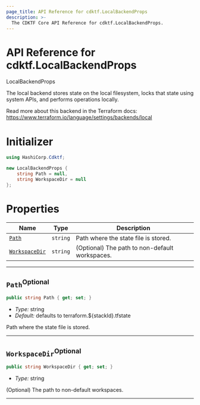 ```yaml
---
page_title: API Reference for cdktf.LocalBackendProps
description: >-
  The CDKTF Core API Reference for cdktf.LocalBackendProps.
---
```


<!-- This file is generated through yarn generate-docs -->

# API Reference for cdktf.LocalBackendProps

   LocalBackendProps <a name="LocalBackendProps" id="cdktf.LocalBackendProps"></a>
  
  The local backend stores state on the local filesystem, locks that state using system APIs, and performs operations locally.
  
  Read more about this backend in the Terraform docs:
  https://www.terraform.io/language/settings/backends/local
  
  # Initializer <a name="Initializer" id="cdktf.LocalBackendProps.Initializer"></a>
  
  ```csharp
  using HashiCorp.Cdktf;
  
  new LocalBackendProps {
      string Path = null,
      string WorkspaceDir = null
  };
  ```
  
  # Properties <a name="Properties" id="Properties"></a>
  
  | **Name** | **Type** | **Description** |
  | --- | --- | --- |
  | <code><a href="#cdktf.LocalBackendProps.property.path">Path</a></code> | <code>string</code> | Path where the state file is stored. |
  | <code><a href="#cdktf.LocalBackendProps.property.workspaceDir">WorkspaceDir</a></code> | <code>string</code> | (Optional) The path to non-default workspaces. |
  
  ---
  
  ## `Path`<sup>Optional</sup> <a name="Path" id="cdktf.LocalBackendProps.property.path"></a>
  
  ```csharp
  public string Path { get; set; }
  ```
  
  - *Type:* string
  - *Default:* defaults to terraform.${stackId}.tfstate
  
  Path where the state file is stored.
  
  ---
  
  ## `WorkspaceDir`<sup>Optional</sup> <a name="WorkspaceDir" id="cdktf.LocalBackendProps.property.workspaceDir"></a>
  
  ```csharp
  public string WorkspaceDir { get; set; }
  ```
  
  - *Type:* string
  
  (Optional) The path to non-default workspaces.
  
  ---
  
